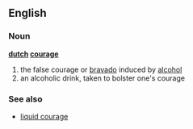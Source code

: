 ==English==

===Noun===
'''[[dutch]] [[courage]]'''
#the false courage or [[bravado]] induced by [[alcohol]]
#an alcoholic drink, taken to bolster one's courage

===See also===

*[[liquid courage]]